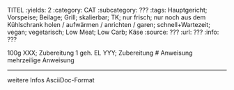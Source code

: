 TITEL
:yields: 2
:category: CAT
:subcategory: ???
:tags: Hauptgericht; Vorspeise; Beilage; Grill; skalierbar; TK; nur frisch; nur noch aus dem Kühlschrank holen / aufwärmen / anrichten / garen; schnell+Wartezeit; vegan; vegetarisch; Low Meat; Low Carb; Käse
:source: ???
:url: ???
:info: ???

100g XXX; Zubereitung
1 geh. EL YYY; Zubereitung
# Anweisung
  mehrzeilige Anweisung

---
weitere Infos AsciiDoc-Format
